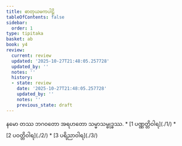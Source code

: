 ```yaml
---
title: ဓာတုယမကပါဠိ
tableOfContents: false
sidebar:
  order: 1
type: tipitaka
basket: ab
book: y4
review:
  current: review
  updated: '2025-10-27T21:48:05.257728'
  updated_by: ''
  notes: ''
  history:
  - state: review
    date: '2025-10-27T21:48:05.257728'
    updated_by: ''
    notes: ''
    previous_state: draft
---
```


<ReviewStatus review={frontmatter.review} showDetails={true} />

<HypothesisAnnotation frontmatter={frontmatter} />

<Paragraph number="1" type="center" book="y4">
နမော တဿ ဘဂဝတော အရဟတော သမ္မာသမ္ဗုဒ္ဓဿ.

</Paragraph>

<TableOfContents book="y4">
* [1 ပဏ္ဏတ္တိဝါရ](./1/)
* [2 ပဝတ္တိဝါရ](./2/)
* [3 ပရိညာဝါရ](./3/)
</TableOfContents>